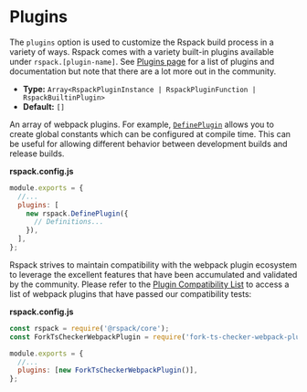 # Plugins

The `plugins` option is used to customize the Rspack build process in a variety of ways. Rspack comes with a variety built-in plugins available under `rspack.[plugin-name]`. See [Plugins page](/plugins/index) for a list of plugins and documentation but note that there are a lot more out in the community.

- **Type:** `Array<RspackPluginInstance | RspackPluginFunction | RspackBuiltinPlugin>`
- **Default:** `[]`

An array of webpack plugins. For example, [`DefinePlugin`](/plugins/webpack/define-plugin) allows you to create global constants which can be configured at compile time. This can be useful for allowing different behavior between development builds and release builds.

**rspack.config.js**

```js
module.exports = {
  //...
  plugins: [
    new rspack.DefinePlugin({
      // Definitions...
    }),
  ],
};
```

Rspack strives to maintain compatibility with the webpack plugin ecosystem to leverage the excellent features that have been accumulated and validated by the community. Please refer to the [Plugin Compatibility List](/guide/plugin-compat) to access a list of webpack plugins that have passed our compatibility tests:

**rspack.config.js**

```js
const rspack = require('@rspack/core');
const ForkTsCheckerWebpackPlugin = require('fork-ts-checker-webpack-plugin');

module.exports = {
  //...
  plugins: [new ForkTsCheckerWebpackPlugin()],
};
```
